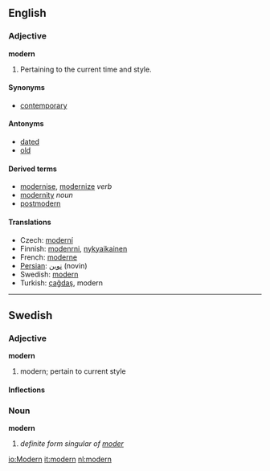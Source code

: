 ==English==
===Adjective===
'''modern'''

# Pertaining to the current time and style.

====Synonyms====
*[[contemporary]]

====Antonyms====
*[[dated]]
*[[old]]

====Derived terms====
*[[modernise]], [[modernize]] ''verb''
*[[modernity]] ''noun''
*[[postmodern]]

====Translations====
*Czech: [[moderní]]
*Finnish: [[modenrni]], [[nykyaikainen]]
*French: [[moderne]]
*[[Persian]]: [[نوین]] (novin)
*Swedish: [[modern#Swedish|modern]]
*Turkish: [[çağdaş]], modern

----
==Swedish==
===Adjective===
'''modern'''
#modern; pertain to current style
====Inflections====
{{sv-adj|modern|modernt|moderne|moderna|modernare|modernaste|modernaste|modernaste|modernast}}


===Noun===
'''modern'''
#''definite form singular of [[moder]]''

[[io:Modern]]
[[it:modern]]
[[nl:modern]]